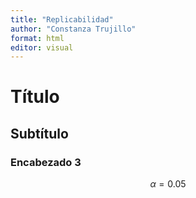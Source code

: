 ```yaml
---
title: "Replicabilidad"
author: "Constanza Trujillo"
format: html
editor: visual
---
```


# Título
## Subtítulo
### Encabezado 3

$$
\alpha=0.05
$$
